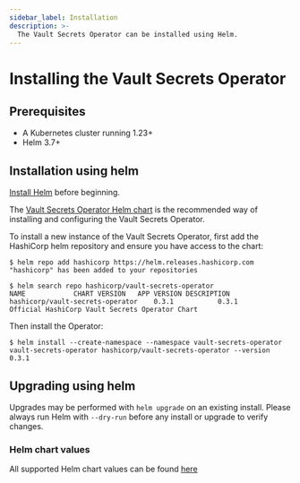 ```yaml
---
sidebar_label: Installation
description: >-
  The Vault Secrets Operator can be installed using Helm.
---
```


# Installing the Vault Secrets Operator

## Prerequisites

- A Kubernetes cluster running 1.23+
- Helm 3.7+

## Installation using helm

[Install Helm](https://helm.sh/docs/intro/install) before beginning.

The [Vault Secrets Operator Helm chart](/docs/platform/k8s/vso/helm) is the recommended way of
installing and configuring the Vault Secrets Operator.

To install a new instance of the Vault Secrets Operator, first add the
HashiCorp helm repository and ensure you have access to the chart:

```shell-session
$ helm repo add hashicorp https://helm.releases.hashicorp.com
"hashicorp" has been added to your repositories

$ helm search repo hashicorp/vault-secrets-operator
NAME           	CHART VERSION	APP VERSION	DESCRIPTION
hashicorp/vault-secrets-operator	0.3.1       	0.3.1     	Official HashiCorp Vault Secrets Operator Chart
```

Then install the Operator:

```shell-session
$ helm install --create-namespace --namespace vault-secrets-operator vault-secrets-operator hashicorp/vault-secrets-operator --version 0.3.1
```


## Upgrading using helm

Upgrades may be performed with `helm upgrade` on an existing install. Please
always run Helm with `--dry-run` before any install or upgrade to verify
changes.


### Helm chart values
All supported Helm chart values can be found [here](/docs/platform/k8s/vso/helm)
